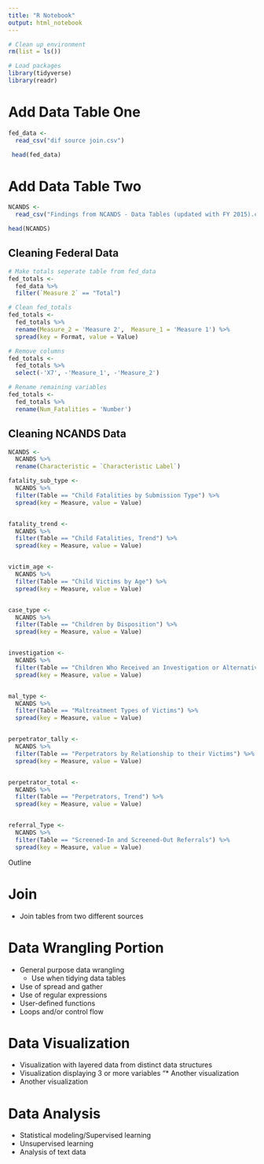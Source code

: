 ```yaml
---
title: "R Notebook"
output: html_notebook
---
```



```r
# Clean up environment
rm(list = ls())

# Load packages
library(tidyverse)
library(readr)

```

# Add Data Table One

```r
fed_data <- 
  read_csv("dif source join.csv")

 head(fed_data)

```

# Add Data Table Two

```r
NCANDS <- 
  read_csv("Findings from NCANDS - Data Tables (updated with FY 2015).csv")

head(NCANDS)

```



## Cleaning Federal Data


```r
# Make totals seperate table from fed_data
fed_totals <-
  fed_data %>%
  filter(`Measure 2` == "Total")

```

```r
# Clean fed_totals
fed_totals <- 
  fed_totals %>%
  rename(Measure_2 = 'Measure 2',  Measure_1 = 'Measure 1') %>%
  spread(key = Format, value = Value) 

```

```r
# Remove columns
fed_totals <- 
  fed_totals %>%
  select(-'X7', -'Measure_1', -'Measure_2')

```

```r
# Rename remaining variables
fed_totals <- 
  fed_totals %>%
  rename(Num_Fatalities = 'Number')

```

## Cleaning NCANDS Data

```r

NCANDS <-
  NCANDS %>%
  rename(Characteristic = `Characteristic Label`)

```


```r

fatality_sub_type <-
  NCANDS %>%
  filter(Table == "Child Fatalities by Submission Type") %>%
  spread(key = Measure, value = Value)


fatality_trend <-
  NCANDS %>%
  filter(Table == "Child Fatalities, Trend") %>%
  spread(key = Measure, value = Value)


victim_age <-
  NCANDS %>%
  filter(Table == "Child Victims by Age") %>%
  spread(key = Measure, value = Value)


case_type <-
  NCANDS %>%
  filter(Table == "Children by Disposition") %>%
  spread(key = Measure, value = Value)


investigation <-
  NCANDS %>%
  filter(Table == "Children Who Received an Investigation or Alternative Response, Trend") %>%
  spread(key = Measure, value = Value)


mal_type <-
  NCANDS %>%
  filter(Table == "Maltreatment Types of Victims") %>%
  spread(key = Measure, value = Value)


perpetrator_tally <-
  NCANDS %>%
  filter(Table == "Perpetrators by Relationship to their Victims") %>%
  spread(key = Measure, value = Value)


perpetrator_total <-
  NCANDS %>%
  filter(Table == "Perpetrators, Trend") %>%
  spread(key = Measure, value = Value)


referral_Type <-
  NCANDS %>%
  filter(Table == "Screened-In and Screened-Out Referrals") %>%
  spread(key = Measure, value = Value)

```
















Outline 

# Join

* Join tables from two different sources 


# Data Wrangling Portion

* General purpose data wrangling
    + Use when tidying data tables 
* Use of spread and gather 
* Use of regular expressions
* User-defined functions
* Loops and/or control flow 

# Data Visualization

* Visualization with layered data from distinct data structures
* Visualization displaying 3 or more variables
"* Another visualization
* Another visualization

# Data Analysis

* Statistical modeling/Supervised learning
* Unsupervised learning
* Analysis of text data 










































